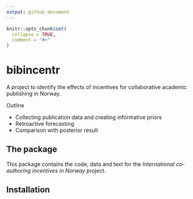 ```yaml
---
output: github_document
---
```


<!-- README.md is generated from README.Rmd. Please edit that file -->

```r
knitr::opts_chunk$set(
  collapse = TRUE,
  comment = "#>"
)
```
# bibincentr

<!-- badges: start -->
<!-- badges: end -->

A project to identify the effects of incentives for collaborative academic publishing in Norway.

Outline

* Collecting publication data and creating informative priors
* Retroactive forecasting
* Comparison with posterior result


## The package
This package contains the code, data and text for the *International co-authoring incentives in Norway* project.

## Installation